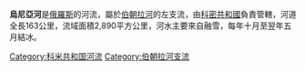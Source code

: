 '''烏尼亞河'''是[[俄羅斯|俄羅斯]]的河流，屬於[[伯朝拉河|伯朝拉河]]的左支流，由[[科密共和國|科密共和國]]負責管轄，河道全長163公里，流域面積2,890平方公里，河水主要來自融雪，每年十月至翌年五月結冰。

{{Russia-geo-stub}}
[[Category:科米共和国河流|Category:科米共和国河流]]
[[Category:伯朝拉河支流|Category:伯朝拉河支流]]